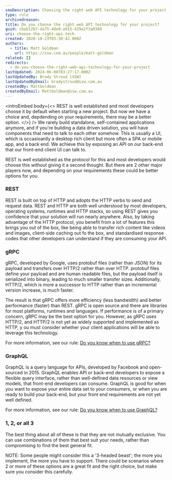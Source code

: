 ```yaml
---
seoDescription: Choosing the right web API technology for your project requires careful consideration of your requirements and constraints.
type: rule
archivedreason:
title: Do you choose the right web API technology for your project?
guid: cbab12b7-da75-4de9-a915-429a2f3a0389
uri: choose-the-right-api-tech
created: 2020-10-23T03:30:42.000Z
authors:
  - title: Matt Goldman
    url: https://ssw.com.au/people/matt-goldman
related: []
redirects:
  - do-you-choose-the-right-web-api-technology-for-your-project
lastUpdated: 2024-06-08T03:27:17.000Z
lastUpdatedBy: Brady Stroud [SSW]
lastUpdatedByEmail: bradystroud@ssw.com.au
createdBy: MattGoldman
createdByEmail: MattGoldman@ssw.com.au
---
```


<introEmbed
  body={<>
REST is well established and most developers choose it by default when starting a new project. But now we have a choice and, depdending on your requirements, there may be a better option.
  </>}
/>
We rarely build standalone, self-contained applications anymore, and if you're building a data driven solution, you will have components that need to talk to each other somehow. This is usually a UI, which is occasioanlly a desktop rich client but more often a SPA or mobile app, and a back end. We achieve this by exposing an API on our back-end that our front-end client UI can talk to.

REST is well established as the protocol for this and most developers would choose this without giving it a second thought. But there are 2 other major players now, and depending on your requirements these could be better options for you.

### REST

REST is built on top of HTTP and adopts the HTTP verbs to send and request data. REST and HTTP are both well understood by most developers, operating systems, runtimes and HTTP stacks, so using REST gives you confidence that your solution will run nearly anywhere. Also, by taking advantage of the HTTP protocol, you benefit from a lot of features this brings you out of the box, like being able to transfer rich content like videos and images, client-side caching out fo the box, and standardised response codes that other developers can understand if they are consuming your API.

### gRPC

gRPC, developed by Google, uses protobuf files (rather than JSON) for its payload and transfers over HTTP/2 rather than over HTTP. protobuf files define your payload and are human readable files, but the payload itself is serialized into binary, leading to much smaller transfer sizes. Additionally, HTTP/2, which is more a successor to HTTP rather than an incremental version increase, is much faster.

The result is that gRPC offers more efficiency (less bandwidth) and better performance (faster) than REST. gRPC is open source and there are libraries for most platforms, runtimes and languages. If performance is of a primary concern, gRPC may be the best option for you. However, as gRPC uses HTTP/2, and HTTP/2 is not yet as widely supported and implemented as HTTP, y ou must consider whether your client applications will be able to leverage this technology.

For more information, see our rule: [Do you know when to use gRPC?](/when-to-use-grpc)

### GraphQL

GraphQL is a query language for APIs, developed by Facebook and open-sourced in 2015. GraphQL enables API or back-end developers to expose a flexible query interface, rather than well-defined data resources or view models, that front-end developers can consume. GraphQL is good for when you want to expose your entire data set to your consumers, or when you are ready to build your back-end, but your front end requirements are not yet well defined.

For more information, see our rule: [Do you know when to use GraphQL?](/graphql-when-to-use)

### 1, 2, or all 3

The best thing about all of these is that they are not mutually exclusive. You can use combinations of them that best suit your needs, rather than compromising to find the best general fit.

NOTE: Some people might consider this a '3-headed beast'; the more you implement, the more you have to support. There could be scenarios where 2 or more of these options are a great fit and the right choice, but make sure you consider this carefully.
